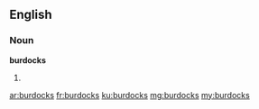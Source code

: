 ==English==

===Noun===
'''burdocks'''

# {{plural of|burdock}}

[[ar:burdocks]]
[[fr:burdocks]]
[[ku:burdocks]]
[[mg:burdocks]]
[[my:burdocks]]
